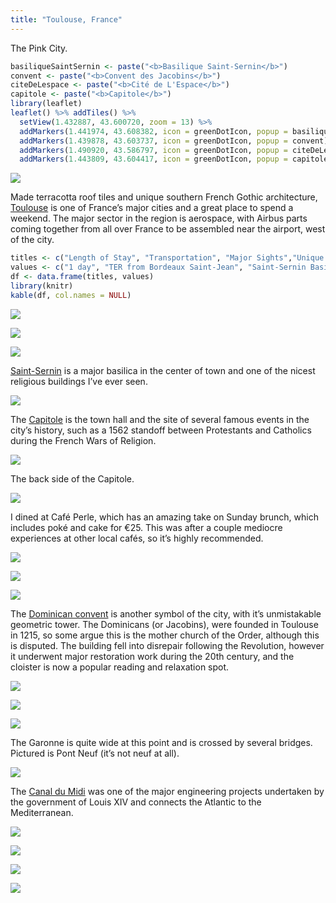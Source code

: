 ```yaml
---
title: "Toulouse, France"
---
```


The Pink City.

```r
basiliqueSaintSernin <- paste("<b>Basilique Saint-Sernin</b>")
convent <- paste("<b>Convent des Jacobins</b>")
citeDeLespace <- paste("<b>Cité de L'Espace</b>")
capitole <- paste("<b>Capitole</b>")
library(leaflet)
leaflet() %>% addTiles() %>%
  setView(1.432887, 43.600720, zoom = 13) %>%
  addMarkers(1.441974, 43.608382, icon = greenDotIcon, popup = basiliqueSaintSernin) %>% # Basilique Saint-Sernin
  addMarkers(1.439878, 43.603737, icon = greenDotIcon, popup = convent) %>% # Convent des Jacobins
  addMarkers(1.490920, 43.586797, icon = greenDotIcon, popup = citeDeLespace) %>% # Cité de L'Espace
  addMarkers(1.443809, 43.604417, icon = greenDotIcon, popup = capitole)  # Capitole
```

![](images/Toulouse/toulouse49.png)

Made terracotta roof tiles and unique southern French Gothic architecture, [Toulouse](https://en.wikipedia.org/wiki/Toulouse) is one of France's major cities and a great place to spend a weekend. The major sector in the region is aerospace, with Airbus parts coming together from all over France to be assembled near the airport, west of the city.

```r
titles <- c("Length of Stay", "Transportation", "Major Sights","Unique Foods", "Restaurant Recommendations")
values <- c("1 day", "TER from Bordeaux Saint-Jean", "Saint-Sernin Basilica, Jacobin Convent", "Cassoulet, Saucisse de Toulouse", "Café Perle")
df <- data.frame(titles, values)
library(knitr)
kable(df, col.names = NULL)
```

![](images/Toulouse/toulouse11.png)

![](images/Toulouse/toulouse13.png)

![](images/Toulouse/toulouse47.png)

[Saint-Sernin](https://en.wikipedia.org/wiki/Basilica_of_Saint-Sernin,_Toulouse) is a major basilica in the center of town and one of the nicest religious buildings I've ever seen.

![](images/Toulouse/toulouse19.png)

The [Capitole](https://en.wikipedia.org/wiki/Capitole_de_Toulouse) is the town hall and the site of several famous events in the city's history, such as a 1562 standoff between Protestants and Catholics during the French Wars of Religion.

![](images/Toulouse/toulouse8.png)

The back side of the Capitole.

![](images/Toulouse/toulouse6.png)

I dined at Café Perle, which has an amazing take on Sunday brunch, which includes poké and cake for €25. This was after a couple mediocre experiences at other local cafés, so it's highly recommended.

![](images/Toulouse/toulouse10.png)

![](images/Toulouse/toulouse7.png)

![](images/Toulouse/toulouse22.png)

The [Dominican convent](https://en.wikipedia.org/wiki/Church_of_the_Jacobins) is another symbol of the city, with it's unmistakable geometric tower. The Dominicans (or Jacobins), were founded in Toulouse in 1215, so some argue this is the mother church of the Order, although this is disputed. The building fell into disrepair following the Revolution, however it underwent major restoration work during the 20th century, and the cloister is now a popular reading and relaxation spot.

![](images/Toulouse/toulouse28.png)

![](images/Toulouse/toulouse24.png)

![](images/Toulouse/toulouse37.png)

The Garonne is quite wide at this point and is crossed by several bridges. Pictured is Pont Neuf (it's not neuf at all).

![](images/Toulouse/toulouse31.png)

The [Canal du Midi](https://en.wikipedia.org/wiki/Canal_du_Midi) was one of the major engineering projects undertaken by the government of Louis XIV and connects the Atlantic to the Mediterranean. 

![](images/Toulouse/toulouse51.png)

![](images/Toulouse/toulouse42.png)

![](images/Toulouse/toulouse3.png)

![](images/Toulouse/toulouse50.png)
